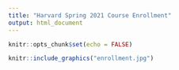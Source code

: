 ```yaml
---
title: "Harvard Spring 2021 Course Enrollment"
output: html_document
---
```


```r
knitr::opts_chunk$set(echo = FALSE)
```

```r
knitr::include_graphics("enrollment.jpg")
```

